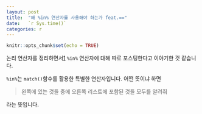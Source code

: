 ```yaml
---
layout: post
title:  "왜 %in% 연산자를 사용해야 하는가 feat.=="
date:   `r Sys.time()`
categories: r
---
```


```r
knitr::opts_chunk$set(echo = TRUE)
```

논리 연산자를 정리하면서[1][1] `%in%` 연산자에 대해 따로 포스팅한다고 이야기한 것 같습니다.

`%in%`는 `match()`함수를 활용한 특별한 연산자입니다. 어떤 뜻이냐 하면 

> 왼쪽에 있는 것들 중에 오른쪽 리스트에 포함된 것들 모두를 알려줘

라는 뜻입니다. 

[1]: https://mrchypark.github.io/r/%EB%85%BC%EB%A6%AC%EC%97%B0%EC%82%B0%EC%9E%90/%EC%97%B0%EC%82%B0%EC%9E%90/%EB%85%BC%EB%A6%AC-%EC%97%B0%EC%82%B0%EC%9E%90-%EC%A0%95%EB%A6%AC.html